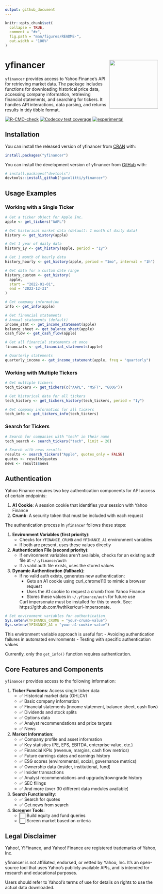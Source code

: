 ```yaml
---
output: github_document
---
```


<!-- README.md is generated from README.Rmd. Please edit that file -->

```r
knitr::opts_chunk$set(
  collapse = TRUE,
  comment = "#>",
  fig.path = "man/figures/README-",
  out.width = "100%"
)
```

# yfinancer <a href="https://github.com/gacolitti/yfinancer"><img src="man/figures/logo.png" align="right" height="160" /></a>

`yfinancer` provides access to Yahoo Finance's API for retrieving market data. The package includes functions for downloading historical price data, 
accessing company information, retrieving financial statements, and searching for tickers. It handles API interactions, data parsing, and returns results in 
tidy tibble format.

<!-- badges: start -->
[![R-CMD-check](https://github.com/gacolitti/yfinancer/actions/workflows/R-CMD-check.yaml/badge.svg)](https://github.com/gacolitti/yfinancer/actions/workflows/R-CMD-check.yaml)
[![Codecov test coverage](https://codecov.io/gh/gacolitti/yfinancer/graph/badge.svg)](https://app.codecov.io/gh/gacolitti/yfinancer)
[![experimental](https://img.shields.io/badge/experimental-orange.svg)](https://github.com/gacolitti/yfinancer)
<!-- badges: end -->


## Installation

You can install the released version of yfinancer from [CRAN](https://CRAN.R-project.org) with:

```r
install.packages("yfinancer")
```

You can install the development version of yfinancer from [GitHub](https://github.com/) with:

```r
# install.packages("devtools")
devtools::install_github("gacolitti/yfinancer")
```

## Usage Examples

### Working with a Single Ticker

```r
# Get a ticker object for Apple Inc.
apple <- get_tickers("AAPL")

# Get historical market data (default: 1 month of daily data)
history <- get_history(apple)

# Get 1 year of daily data
history_1y <- get_history(apple, period = "1y")

# Get 1 month of hourly data
history_hourly <- get_history(apple, period = "1mo", interval = "1h")

# Get data for a custom date range
history_custom <- get_history(
  apple, 
  start = "2022-01-01", 
  end = "2022-12-31"
)

# Get company information
info <- get_info(apple)

# Get financial statements
# Annual statements (default)
income_stmt <- get_income_statement(apple)
balance_sheet <- get_balance_sheet(apple)
cash_flow <- get_cash_flow(apple)

# Get all financial statements at once
financials <- get_financial_statements(apple)

# Quarterly statements
quarterly_income <- get_income_statement(apple, freq = "quarterly")
```

### Working with Multiple Tickers

```r
# Get multiple tickers
tech_tickers <- get_tickers(c("AAPL", "MSFT", "GOOG"))

# Get historical data for all tickers
tech_history <- get_tickers_history(tech_tickers, period = "1y")

# Get company information for all tickers
tech_info <- get_tickers_info(tech_tickers)
```

### Search for Tickers

```r
# Search for companies with "tech" in their name
tech_search <- search_tickers("tech", limit = 20)

# Search with news results
results <- search_tickers("Apple", quotes_only = FALSE)
quotes <- results$quotes
news <- results$news
```

## Authentication

Yahoo Finance requires two key authentication components for API access of certain endpoints:

1. **A1 Cookie**: A session cookie that identifies your session with Yahoo Finance
2. **Crumb**: A security token that must be included with each request

The authentication process in `yfinancer` follows these steps:

1. **Environment Variables (first priority)**:
   - Checks for `YFINANCE_CRUMB` and `YFINANCE_A1` environment variables
   - If both are present, uses these values directly

2. **Authentication File (second priority)**:
   - If environment variables aren't available, checks for an existing auth file at `~/.yfinance/auth`
   - If a valid auth file exists, uses the stored values

3. **Dynamic Authentication (fallback)**:
   - If no valid auth exists, generates new authentication:
     - Gets an A1 cookie using curl_chrome110 to mimic a browser request 
     - Uses the A1 cookie to request a crumb from Yahoo Finance
     - Stores these values in `~/.yfinance/auth` for future use

     Curl impersonate must be installed for this to work. See: https://github.com/lwthiker/curl-impersonate.

```r
# Set environment variables for authentication
Sys.setenv(YFINANCE_CRUMB = "your-crumb-value")
Sys.setenv(YFINANCE_A1 = "your-a1-cookie-value")

```

This environment variable approach is useful for:
- Avoiding authentication failures in automated environments
- Testing with specific authentication values

Currently, only the `get_info()` function requires authentication.

## Core Features and Components

`yfinancer` provides access to the following information:

1. **Ticker Functions**: Access single ticker data
   - ✅ Historical market data (OHLCV)
   - ✅ Basic company information
   - ✅ Financial statements (income statement, balance sheet, cash flow)
   - ✅ Dividends and stock splits
   - ✅ Options data
   - ✅ Analyst recommendations and price targets
   - ✅ News

2. **Market Information**:
   - ✅ Company profile and asset information
   - ✅ Key statistics (PE, EPS, EBITDA, enterprise value, etc.)
   - ✅ Financial KPIs (revenue, margins, cash flow metrics)
   - ✅ Future earnings dates and earnings history
   - ✅ ESG scores (environmental, social, governance metrics)
   - ✅ Ownership data (insider, institutional, fund)
   - ✅ Insider transactions
   - ✅ Analyst recommendations and upgrade/downgrade history
   - ✅ SEC filings
   - ✅ And more (over 30 different data modules available)

3. **Search Functionality**:
   - ✅ Search for quotes
   - ✅ Get news from search

4. **Screener Tools**:
   - ⬜ Build equity and fund queries
   - ⬜ Screen market based on criteria

## Legal Disclaimer

Yahoo!, Y!Finance, and Yahoo! Finance are registered trademarks of Yahoo, Inc.

yfinancer is not affiliated, endorsed, or vetted by Yahoo, Inc. It's an open-source tool that uses Yahoo's publicly available APIs, and is intended for research and educational purposes.

Users should refer to Yahoo!'s terms of use for details on rights to use the actual data downloaded.
